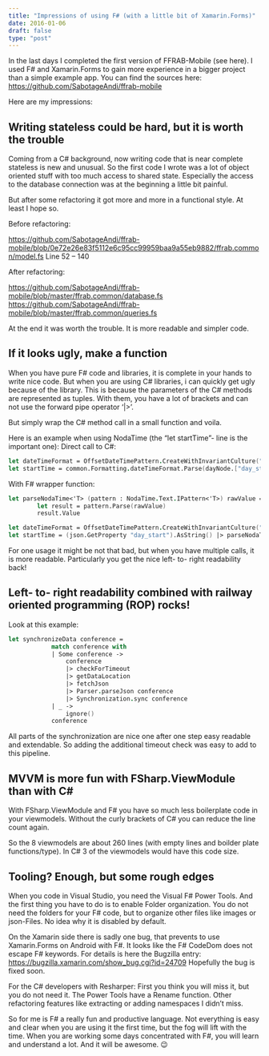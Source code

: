 ```yaml
---
title: "Impressions of using F# (with a little bit of Xamarin.Forms)"
date: 2016-01-06 
draft: false
type: "post"
---
```


In the last days I completed the first version of FFRAB-Mobile (see here). I used F# and Xamarin.Forms to gain more experience in a bigger project than a simple example app. You can find the sources here: https://github.com/SabotageAndi/ffrab-mobile

Here are my impressions:

## Writing stateless could be hard, but it is worth the trouble
Coming from a C# background, now writing code that is near complete stateless is new and unusual. So the first code I wrote was a lot of object oriented stuff with too much access to shared state. Especially the access to the database connection was at the beginning a little bit painful.

But after some refactoring it got more and more in a functional style. At least I hope so.

Before refactoring:

https://github.com/SabotageAndi/ffrab-mobile/blob/0e72e26e83f5112e6c95cc99959baa9a55eb9882/ffrab.common/model.fs Line 52 – 140

After refactoring:

https://github.com/SabotageAndi/ffrab-mobile/blob/master/ffrab.common/database.fs
https://github.com/SabotageAndi/ffrab-mobile/blob/master/ffrab.common/queries.fs

At the end it was worth the trouble. It is more readable and simpler code.

## If it looks ugly, make a function
When you have pure F# code and libraries, it is complete in your hands to write nice code. But when you are using C# libraries, i can quickly get ugly because of the library. This is because the parameters of the C# methods are represented as tuples. With them, you have a lot of brackets and can not use the forward pipe operator ‘|>’.

But simply wrap the C# method call in a small function and voila.

Here is an example when using NodaTime (the “let startTime”- line is the important one):
Direct call to C#:

```fsharp
let dateTimeFormat = OffsetDateTimePattern.CreateWithInvariantCulture("yyyy'-'MM'-'dd'T'HH':'mm':'sso<G>")
let startTime = common.Formatting.dateTimeFormat.Parse(dayNode.["day_start"].Value<string>()).Value
```

With F# wrapper function:

```fsharp
let parseNodaTime<'T> (pattern : NodaTime.Text.IPattern<'T>) rawValue =
        let result = pattern.Parse(rawValue)
        result.Value

let dateTimeFormat = OffsetDateTimePattern.CreateWithInvariantCulture("yyyy'-'MM'-'dd'T'HH':'mm':'sso<G>")
let startTime = (json.GetProperty "day_start").AsString() |> parseNodaTime common.Formatting.dateTimeFormat
``` 


For one usage it might be not that bad, but when you have multiple calls, it is more readable. Particularly you get the nice left- to- right readability back!

## Left- to- right readability combined with railway oriented programming (ROP) rocks!
Look at this example:

```fsharp
let synchronizeData conference =
            match conference with
            | Some conference ->
                conference 
                |> checkForTimeout
                |> getDataLocation
                |> fetchJson 
                |> Parser.parseJson conference
                |> Synchronization.sync conference
            | _ ->
                ignore()
            conference
```

All parts of the synchronization are nice one after one step easy readable and extendable. So adding the additional timeout check was easy to add to this pipeline.

## MVVM is more fun with FSharp.ViewModule than with C#
With FSharp.ViewModule and F# you have so much less boilerplate code in your viewmodels. Without the curly brackets of C# you can reduce the line count again.

So the 8 viewmodels are about 260 lines (with empty lines and boilder plate functions/type). In C# 3 of the viewmodels would have this code size.

## Tooling? Enough, but some rough edges
When you code in Visual Studio, you need the Visual F# Power Tools. And the first thing you have to do is to enable Folder organization. You do not need the folders for your F# code, but to organize other files like images or json-Files. No idea why it is disabled by default.

On the Xamarin side there is sadly one bug, that prevents to use Xamarin.Forms on Android with F#. It looks like the F# CodeDom does not escape F# keywords.
For details is here the Bugzilla entry: https://bugzilla.xamarin.com/show_bug.cgi?id=24709
Hopefully the bug is fixed soon.

For the C# developers with Resharper: First you think you will miss it, but you do not need it. The Power Tools have a Rename function. Other refactoring features like extracting or adding namespaces I didn’t miss.

So for me is F# a really fun and productive language. Not everything is easy and clear when you are using it the first time, but the fog will lift with the time. When you are working some days concentrated with F#, you will learn and understand a lot. And it will be awesome. 😉